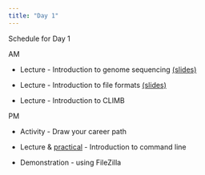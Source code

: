 ```yaml
---
title: "Day 1"
---
```


Schedule for Day 1

AM

* Lecture - Introduction to genome sequencing [(slides)](20190102_how_we_sequence.pdf)

* Lecture - Introduction to file formats [(slides)](20190111-fileformats.pdf)

* Lecture - Introduction to CLIMB

PM

* Activity - Draw your career path

* Lecture & [practical](command-line-practical.html) - Introduction to command line

* Demonstration - using FileZilla

